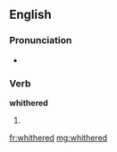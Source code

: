 ==English==

===Pronunciation===
* {{homophones|lang=en|withered}}

===Verb===
'''whithered'''

# {{en-past of|whither}}

[[fr:whithered]]
[[mg:whithered]]